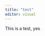 ```yaml
---
title: "test"
editor: visual
---
```


This is a test, yes

::: {style="display: flex;"}
::: hex1

:::

::: hex2

:::

:::

::: {style="display: flex;"}

::: hex3

:::

::: hex4

:::

::: hex5

[![]()](https://cran.r-project.org/)

:::

:::

::: {style="display: flex;"}

::: hex6

:::

::: hex7

:::

:::
